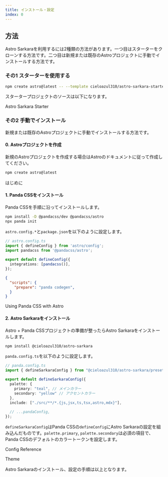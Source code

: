 ```yaml
---
title: インストール・設定
index: 0
---
```


## 方法

Astro Sarkaraを利用するには2種類の方法があります。一つ目はスターターをクローンする方法です。二つ目は新規または既存のAstroプロジェクトに手動でインストールする方法です。

### その1 スターターを使用する

```sh
npm create astro@latest -- --template cieloazul310/astro-sarkara-starter
```

スタータープロジェクトのソースは以下になります。

<PanelLink href="https://github.com/cieloazul310/astro-sarkara-starter">Astro Sarkara Starter</PanelLink>

### その2 手動でインストール

新規または既存のAstroプロジェクトに手動でインストールする方法です。

#### 0. Astroプロジェクトを作成

新規のAstroプロジェクトを作成する場合はAstroのドキュメントに従って作成してください。

```sh
npm create astro@latest
```

<PanelLink href="https://docs.astro.build/ja/getting-started/">はじめに</PanelLink>

#### 1. Panda CSSをインストール

Panda CSSを手順に沿ってインストールします。

```sh
npm install -D @pandacss/dev @pandacss/astro
npx panda init
```

`astro.config.*`と`package.json`を以下のように設定します。

```ts
// astro.config.ts
import { defineConfig } from 'astro/config';
import pandacss from '@pandacss/astro';
 
export default defineConfig({
  integrations: [pandacss()],
});
```

```json
{
  "scripts": {
    "prepare": "panda codegen",
  }
}
```

<PanelLink href="https://panda-css.com/docs/installation/astro">Using Panda CSS with Astro</PanelLink>

#### 2. Astro Sarkaraをインストール

Astro + Panda CSSプロジェクトの準備が整ったらAstro Sarkaraをインストールします。

```sh
npm install @cieloazul310/astro-sarkara
```

`panda.config.ts`を以下のように設定します。

```ts
// panda.config.ts
import { defineSarkaraConfig } from "@cieloazul310/astro-sarkara/preset";

export default defineSarkaraConfig({
  palette: { 
    primary: "teal", // メインカラー
    secondary: "yellow" // アクセントカラー
  },
  include: ["./src/**/*.{js,jsx,ts,tsx,astro,mdx}"],
  
  // ...pandaConfig,
});
```

`defineSarkaraConfig`はPanda CSSの`defineConfig`にAstro Sarkaraの設定を組み込んだものです。`palette.primary`, `palette.secondary`は必須の項目で、Panda CSSのデフォルトのカラートークンを設定します。

<PanelLink href="https://panda-css.com/docs/references/config">Config Reference</PanelLink>

<PanelLink href="https://panda-css.com/docs/customization/theme#colors">Theme</PanelLink>

Astro Sarkaraのインストール、設定の手順は以上となります。
